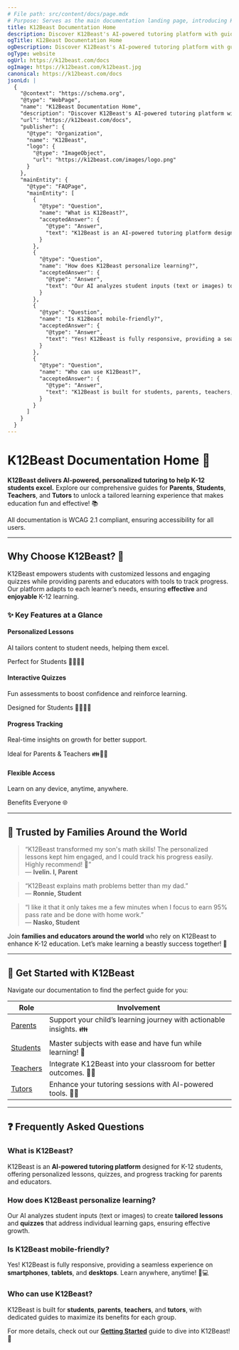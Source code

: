```yaml
---
# File path: src/content/docs/page.mdx
# Purpose: Serves as the main documentation landing page, introducing K12Beast and guiding users to relevant guides for Parents, Students, Teachers, and Tutors.
title: K12Beast Documentation Home
description: Discover K12Beast's AI-powered tutoring platform with guides for Parents, Students, Teachers, and Tutors to enhance K-12 learning.
ogTitle: K12Beast Documentation Home
ogDescription: Discover K12Beast's AI-powered tutoring platform with guides for Parents, Students, Teachers, and Tutors to enhance K-12 learning.
ogType: website
ogUrl: https://k12beast.com/docs
ogImage: https://k12beast.com/k12beast.jpg
canonical: https://k12beast.com/docs
jsonLd: |
  {
    "@context": "https://schema.org",
    "@type": "WebPage",
    "name": "K12Beast Documentation Home",
    "description": "Discover K12Beast's AI-powered tutoring platform with guides for Parents, Students, Teachers, and Tutors to enhance K-12 learning.",
    "url": "https://k12beast.com/docs",
    "publisher": {
      "@type": "Organization",
      "name": "K12Beast",
      "logo": {
        "@type": "ImageObject",
        "url": "https://k12beast.com/images/logo.png"
      }
    },
    "mainEntity": {
      "@type": "FAQPage",
      "mainEntity": [
        {
          "@type": "Question",
          "name": "What is K12Beast?",
          "acceptedAnswer": {
            "@type": "Answer",
            "text": "K12Beast is an AI-powered tutoring platform designed for K-12 students, offering personalized lessons, quizzes, and progress tracking for parents and educators."
          }
        },
        {
          "@type": "Question",
          "name": "How does K12Beast personalize learning?",
          "acceptedAnswer": {
            "@type": "Answer",
            "text": "Our AI analyzes student inputs (text or images) to create tailored lessons and quizzes that address individual learning gaps, ensuring effective growth."
          }
        },
        {
          "@type": "Question",
          "name": "Is K12Beast mobile-friendly?",
          "acceptedAnswer": {
            "@type": "Answer",
            "text": "Yes! K12Beast is fully responsive, providing a seamless experience on smartphones, tablets, and desktops. Learn anywhere, anytime!"
          }
        },
        {
          "@type": "Question",
          "name": "Who can use K12Beast?",
          "acceptedAnswer": {
            "@type": "Answer",
            "text": "K12Beast is built for students, parents, teachers, and tutors, with dedicated guides to maximize its benefits for each group."
          }
        }
      ]
    }
  }
---
```


# K12Beast Documentation Home 🚀

**K12Beast delivers AI-powered, personalized tutoring to help K-12 students excel.** Explore our comprehensive guides for **Parents**, **Students**, **Teachers**, and **Tutors** to unlock a tailored learning experience that makes education fun and effective! 📚

All documentation is WCAG 2.1 compliant, ensuring accessibility for all users.

---

## Why Choose K12Beast? 🤔

K12Beast empowers students with customized lessons and engaging quizzes while providing parents and educators with tools to track progress. Our platform adapts to each learner’s needs, ensuring **effective** and **enjoyable** K-12 learning.

### ✨ Key Features at a Glance

<div className="space-y-4 my-6">
  <div className="p-4 bg-gray-50 rounded-lg shadow-sm">
    <h4 className="font-semibold text-gray-700">Personalized Lessons</h4>
    <p className="text-gray-600">AI tailors content to student needs, helping them excel.</p>
    <p className="text-gray-500 italic">Perfect for Students 👩‍🎓👨‍🎓</p>
  </div>
  <div className="p-4 bg-gray-50 rounded-lg shadow-sm">
    <h4 className="font-semibold text-gray-700">Interactive Quizzes</h4>
    <p className="text-gray-600">Fun assessments to boost confidence and reinforce learning.</p>
    <p className="text-gray-500 italic">Designed for Students 👩‍🎓👨‍🎓</p>
  </div>
  <div className="p-4 bg-gray-50 rounded-lg shadow-sm">
    <h4 className="font-semibold text-gray-700">Progress Tracking</h4>
    <p className="text-gray-600">Real-time insights on growth for better support.</p>
    <p className="text-gray-500 italic">Ideal for Parents & Teachers 👪👩‍🏫</p>
  </div>
  <div className="p-4 bg-gray-50 rounded-lg shadow-sm">
    <h4 className="font-semibold text-gray-700">Flexible Access</h4>
    <p className="text-gray-600">Learn on any device, anytime, anywhere.</p>
    <p className="text-gray-500 italic">Benefits Everyone 🌐</p>
  </div>
</div>

---

## 🌟 Trusted by Families Around the World

> “K12Beast transformed my son's math skills! The personalized lessons kept him engaged, and I could track his progress easily. Highly recommend! 🎉”  
> — **Ivelin. I, Parent**

> “K12Beast explains math problems better than my dad.”  
> — **Ronnie, Student**

> “I like it that it only takes me a few minutes when I focus to earn 95% pass rate and be done with home work.”  
> — **Nasko, Student**

Join **families and educators around the world** who rely on K12Beast to enhance K-12 education. Let’s make learning a beastly success together! 🐾

---

## 🚀 Get Started with K12Beast

Navigate our documentation to find the perfect guide for you:

| Role    | Involvement                          |
|---------|---------------------------------------------|
| [Parents](/public/docs/parents) | Support your child’s learning journey with actionable insights. 👪 |
| [Students](/public/docs/students) | Master subjects with ease and have fun while learning! 📖  |
| [Teachers](/public/docs/teachers) | Integrate K12Beast into your classroom for better outcomes. 👩‍🏫 |
| [Tutors](/public/docs/tutors) | Enhance your tutoring sessions with AI-powered tools. 🧑‍🏫 |

---

## ❓ Frequently Asked Questions

### What is K12Beast?
K12Beast is an **AI-powered tutoring platform** designed for K-12 students, offering personalized lessons, quizzes, and progress tracking for parents and educators.

### How does K12Beast personalize learning?
Our AI analyzes student inputs (text or images) to create **tailored lessons** and **quizzes** that address individual learning gaps, ensuring effective growth.

### Is K12Beast mobile-friendly?
Yes! K12Beast is fully responsive, providing a seamless experience on **smartphones**, **tablets**, and **desktops**. Learn anywhere, anytime! 📱💻

### Who can use K12Beast?
K12Beast is built for **students**, **parents**, **teachers**, and **tutors**, with dedicated guides to maximize its benefits for each group.

For more details, check out our **[Getting Started](/public/docs/getting-started)** guide to dive into K12Beast! 🌟